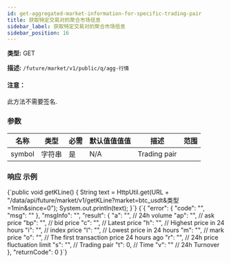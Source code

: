 ```yaml
---
id: get-aggregated-market-information-for-specific-trading-pair
title: 获取特定交易对的聚合市场信息
sidebar_label: 获取特定交易对的聚合市场信息
sidebar_position: 16
---
```


**类型:** GET

**描述:** `/future/market/v1/public/q/agg-行情`

#### 注意：

此方法不需要签名.

### 参数

| 名称   | 类型   | 必需 | 默认值值值值 | 描述  | 范围 |
| ------ | ------ | --------- | ------- | ------------ | ------ |
| symbol | 字符串 | 是      | N/A     | Trading pair |        |

### 响应 示例


<CodeBlock language="java" title="Java">
  {`public void getKLine() {
    String text = HttpUtil.get(URL + "/data/api/future/market/v1/getKLine?market=btc_usdt&类型=1min&since=0");
    System.out.println(text);
}`}
</CodeBlock>

<CodeBlock language="json" title="响应">
  {`{
  "error": {
    "code": "",
    "msg": ""
  },
  "msgInfo": "",
  "result": {
    "a": "",  // 24h volume
    "ap": "", // ask price
    "bp": "", // bid price
    "c": "",  // Latest price
    "h": "",  // Highest price in 24 hours
    "i": "",  // index price
    "l": "",  // Lowest price in 24 hours
    "m": "",  // mark price
    "o": "",  // The first transaction price 24 hours ago
    "r": "",  // 24h price fluctuation limit
    "s": "",  // Trading pair
    "t": 0,   // Time
    "v": ""   // 24h Turnover
  },
  "returnCode": 0
}`}
</CodeBlock>
